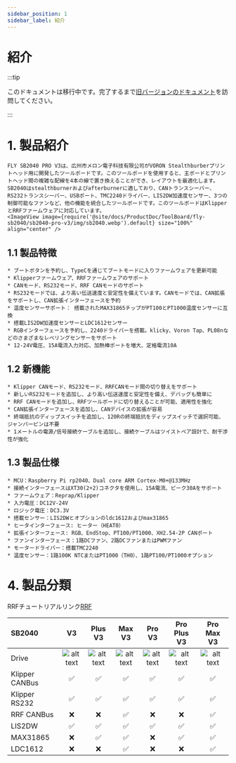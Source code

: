 ```yaml
---
sidebar_position: 1
sidebar_label: 紹介
---
```




# 紹介

:::tip

このドキュメントは移行中です。完了するまで[旧バージョンのドキュメント](https://mellow.klipper.cn/#/)を訪問してください。

:::
# 1. 製品紹介

    FLY SB2040 PRO V3は、広州市メロン電子科技有限公司がVORON Stealthburberプリントヘッド用に開発したツールボードです。このツールボードを使用すると、主ボードとプリントヘッド間の複雑な配線を4本の線で置き換えることができ、レイアウトを最適化します。SB2040はstealthburnerおよびafterburnerに適しており、CANトランスシーバー、RS232トランスシーバー、USBポート、TMC2240ドライバー、LIS2DW加速度センサー、3つの制御可能なファンなど、他の機能を統合したツールボードです。このツールボードはKlipperとRRFファームウェアに対応しています。
    <ImageView image={require('@site/docs/ProductDoc/ToolBoard/fly-sb2040/sb2040-pro-v3/img/sb2040.webp').default} size="100%" align="center" />


## 1.1 製品特徴

    * ブートボタンを予約し、TypeCを通じてブートモードに入りファームウェアを更新可能
    * Klipperファームウェア、RRFファームウェアのサポート
    * CANモード、RS232モード、RRF CANモードのサポート
    * RS232モードでは、より高い伝送速度と安定性を備えています。CANモードでは、CAN拡張をサポートし、CAN拡張インターフェースを予約
    * 温度センサーサポート： 搭載されたMAX31865チップがPT100とPT1000温度センサーに互換
    * 搭載LIS2DW加速度センサーとLDC1612センサー
    * RGBインターフェースを予約し、2240ドライバーを搭載。klicky、Voron Tap、PL08nなどのさまざまなレベリングセンサーをサポート
    * 12-24V電圧、15A電流入力対応、加熱棒ポートを増大、定格電流10A

## 1.2 新機能

    * Klipper CANモード、RS232モード、RRFCANモード間の切り替えをサポート
    * 新しいRS232モードを追加し、より高い伝送速度と安定性を備え、デバッグも簡単に
    * RRF CANモードを追加し、RRFツールボードに切り替えることが可能、適用性を強化
    * CAN拡張インターフェースを追加し、CANデバイスの拡張が容易
    * 終端抵抗のディップスイッチを追加し、120Rの終端抵抗をディップスイッチで選択可能、ジャンパーピンは不要
    * 1メートルの電源/信号接続ケーブルを追加し、接続ケーブルはツイストペア設計で、耐干渉性が強化

## 1.3 製品仕様


    * MCU：Raspberry Pi rp2040、Dual core ARM Cortex-M0+@133MHz
    * 接続インターフェースはXT30(2+2)コネクタを使用し、15A電流、ピーク30Aをサポート
    * ファームウェア：Reprap/Klipper
    * 入力電圧：DC12V-24V
    * ロジック電圧：DC3.3V
    * 搭載センサー：LIS2DWとオプションのldc1612およびmax31865
    * ヒータインターフェース: ヒーター（HEAT0）
    * 拡張インターフェース: RGB、EndStop、PT100/PT1000、XH2.54-2P CANポート
    * ファンインターフェース：1路DCファン、2路DCファンまたはPWMファン
    * モータードライバー：搭載TMC2240
    * 温度センサー：1路100K NTCまたはPT1000（TH0）、1路PT100/PT1000オプション

# 4. 製品分類

RRFチュートリアルリンク[RRF](https://teamgloomy.github.io/fly_sb2040_pro_max_v3_general.html)

| SB2040         |          V3          |       Plus V3        |        Max V3        |        Pro V3        |     Pro Plus V3      |      Pro Max V3      |
| :------------- | :------------------: | :------------------: | :------------------: | :------------------: | :------------------: | :------------------: |
| Drive          | ![alt text][TMC2209] | ![alt text][TMC2209] | ![alt text][TMC2209] | ![alt text][TMC2240] | ![alt text][TMC2240] | ![alt text][TMC2240] |
| Klipper CANBus |  :white_check_mark:  |  :white_check_mark:  |  :white_check_mark:  |  :white_check_mark:  |  :white_check_mark:  |  :white_check_mark:  |
| Klipper RS232  |  :white_check_mark:  |  :white_check_mark:  |  :white_check_mark:  |  :white_check_mark:  |  :white_check_mark:  |  :white_check_mark:  |
| RRF CANBus     |         :x:          |         :x:          |  :white_check_mark:  |         :x:          |         :x:          |  :white_check_mark:  |
| LIS2DW         |  :white_check_mark:  |  :white_check_mark:  |  :white_check_mark:  |  :white_check_mark:  |  :white_check_mark:  |  :white_check_mark:  |
| MAX31865       |         :x:          |  :white_check_mark:  |  :white_check_mark:  |         :x:          |  :white_check_mark:  |  :white_check_mark:  |
| LDC1612        |         :x:          |         :x:          |  :white_check_mark:  |         :x:          |         :x:          |  :white_check_mark:  |


[TMC2209]: https://img.shields.io/badge/-TMC2209-green "TMC2209"
[TMC2240]: https://img.shields.io/badge/-TMC2240-blue "TMC2240"